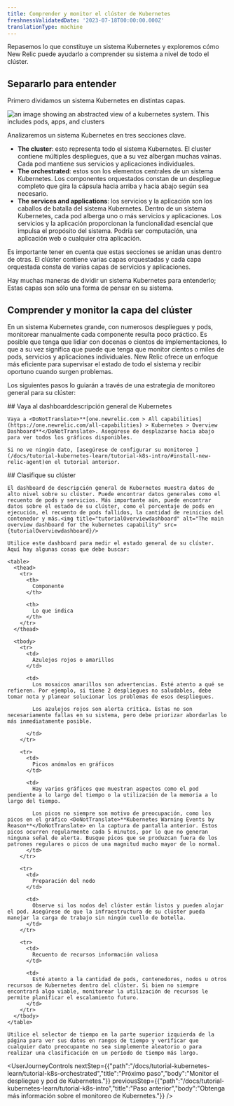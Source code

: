 ```yaml
---
title: Comprender y monitor el clúster de Kubernetes
freshnessValidatedDate: '2023-07-18T00:00:00.000Z'
translationType: machine
---
```





Repasemos lo que constituye un sistema Kubernetes y exploremos cómo New Relic puede ayudarlo a comprender su sistema a nivel de todo el clúster.

## Separarlo para entender

Primero dividamos un sistema Kubernetes en distintas capas.

<img
  title="k8sDiagramContext"
  alt="an image showing an abstracted view of a kubernetes system. This includes pods, apps, and clusters"
  src={k8sDiagramContext}
/>

Analizaremos un sistema Kubernetes en tres secciones clave.

* <DoNotTranslate>**The cluster**</DoNotTranslate>: esto representa todo el sistema Kubernetes. El cluster contiene múltiples despliegues, que a su vez albergan muchas vainas. Cada pod mantiene sus servicios y aplicaciones individuales.
* <DoNotTranslate>**The orchestrated**</DoNotTranslate>: estos son los elementos centrales de un sistema Kubernetes. Los componentes orquestados constan de un despliegue completo que gira la cápsula hacia arriba y hacia abajo según sea necesario.
* <DoNotTranslate>**The services and applications**</DoNotTranslate>: los servicios y la aplicación son los caballos de batalla del sistema Kubernetes. Dentro de un sistema Kubernetes, cada pod alberga uno o más servicios y aplicaciones. Los servicios y la aplicación proporcionan la funcionalidad esencial que impulsa el propósito del sistema. Podría ser computación, una aplicación web o cualquier otra aplicación.

Es importante tener en cuenta que estas secciones se anidan unas dentro de otras. El clúster contiene varias capas orquestadas y cada capa orquestada consta de varias capas de servicios y aplicaciones.

<Callout variant="important">
  Hay muchas maneras de dividir un sistema Kubernetes para entenderlo; Estas capas son sólo una forma de pensar en su sistema.
</Callout>

## Comprender y monitor la capa del clúster

En un sistema Kubernetes grande, con numerosos despliegues y pods, monitorear manualmente cada componente resulta poco práctico. Es posible que tenga que lidiar con docenas o cientos de implementaciones, lo que a su vez significa que puede que tenga que monitor cientos o miles de pods, servicios y aplicaciones individuales. New Relic ofrece un enfoque más eficiente para supervisar el estado de todo el sistema y recibir <InlinePopover type="alerts"/>oportuno cuando surgen problemas.

Los siguientes pasos lo guiarán a través de una estrategia de monitoreo general para su clúster:

<Steps>
  <Step>
    ## Vaya al dashboarddescripción general de Kubernetes

    Vaya a <DoNotTranslate>**[one.newrelic.com > All capabilities](https://one.newrelic.com/all-capabilities) > Kubernetes > Overview Dashboard**</DoNotTranslate>. Asegúrese de desplazarse hacia abajo para ver todos los gráficos disponibles.

    Si no ve ningún dato, [asegúrese de configurar su monitoreo ](/docs/tutorial-kubernetes-learn/tutorial-k8s-intro/#install-new-relic-agent)en el tutorial anterior.
  </Step>

  <Step>
    ## Clasifique su clúster

    El dashboard de descripción general de Kubernetes muestra datos de alto nivel sobre su clúster. Puede encontrar datos generales como el recuento de pods y servicios. Más importante aún, puede encontrar datos sobre el estado de su clúster, como el porcentaje de pods en ejecución, el recuento de pods fallidos, la cantidad de reinicios del contenedor y más.<img title="tutorialOverviewdashboard" alt="The main overview dashboard for the kubernetes capability" src={tutorialOverviewdashboard}/>

    Utilice este dashboard para medir el estado general de su clúster. Aquí hay algunas cosas que debe buscar:

    <table>
      <thead>
        <tr>
          <th>
            Componente
          </th>

          <th>
            Lo que indica
          </th>
        </tr>
      </thead>

      <tbody>
        <tr>
          <td>
            Azulejos rojos o amarillos
          </td>

          <td>
            Los mosaicos amarillos son advertencias. Esté atento a qué se refieren. Por ejemplo, si tiene 2 despliegues no saludables, debe tomar nota y planear solucionar los problemas de esos despliegues.

            Los azulejos rojos son alerta crítica. Estas no son necesariamente fallas en su sistema, pero debe priorizar abordarlas lo más inmediatamente posible.  

          </td>
        </tr>

        <tr>
          <td>
            Picos anómalos en gráficos
          </td>

          <td>
            Hay varios gráficos que muestran aspectos como el pod pendiente a lo largo del tiempo o la utilización de la memoria a lo largo del tiempo.

            Los picos no siempre son motivo de preocupación, como los picos en el gráfico <DoNotTranslate>**Kubernetes Warning Events by Reason**</DoNotTranslate> en la captura de pantalla anterior. Estos picos ocurren regularmente cada 5 minutos, por lo que no generan ninguna señal de alerta. Busque picos que se produzcan fuera de los patrones regulares o picos de una magnitud mucho mayor de lo normal.
          </td>
        </tr>

        <tr>
          <td>
            Preparación del nodo
          </td>

          <td>
            Observe si los nodos del clúster están listos y pueden alojar el pod. Asegúrese de que la infraestructura de su clúster pueda manejar la carga de trabajo sin ningún cuello de botella.
          </td>
        </tr>

        <tr>
          <td>
            Recuento de recursos información valiosa
          </td>

          <td>
            Esté atento a la cantidad de pods, contenedores, nodos u otros recursos de Kubernetes dentro del clúster. Si bien no siempre encontrará algo viable, monitorear la utilización de recursos le permite planificar el escalamiento futuro.
          </td>
        </tr>
      </tbody>
    </table>

    Utilice el selector de tiempo en la parte superior izquierda de la página para ver sus datos en rangos de tiempo y verificar que cualquier dato preocupante no sea simplemente aleatorio o para realizar una clasificación en un período de tiempo más largo.
  </Step>
</Steps>

<UserJourneyControls
  nextStep={{"path":"/docs/tutorial-kubernetes-learn/tutorial-k8s-orchestrated","title":"Próximo paso","body":"Monitor el despliegue y pod de Kubernetes."}}
  previousStep={{"path":"/docs/tutorial-kubernetes-learn/tutorial-k8s-intro","title":"Paso anterior","body":"Obtenga más información sobre el monitoreo de Kubernetes."}}
/>